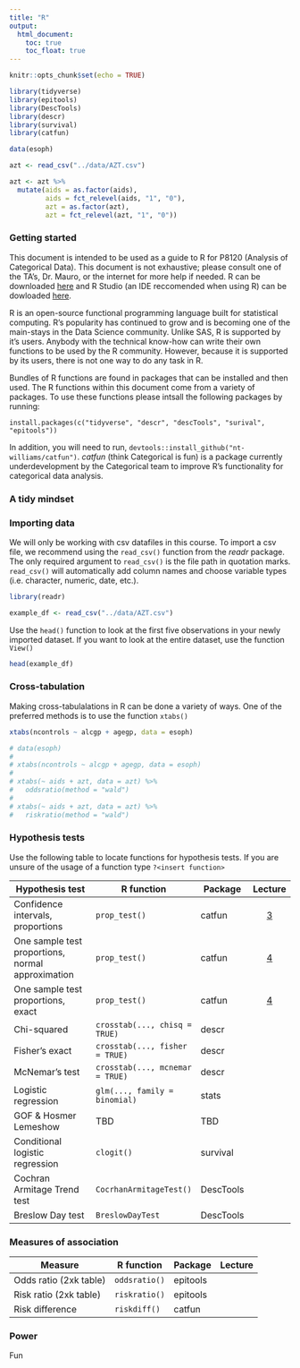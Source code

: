 ```yaml
---
title: "R"
output:
  html_document: 
    toc: true
    toc_float: true
---
```


```r
knitr::opts_chunk$set(echo = TRUE)

library(tidyverse)
library(epitools)
library(DescTools)
library(descr)
library(survival)
library(catfun)

data(esoph)

azt <- read_csv("../data/AZT.csv")

azt <- azt %>% 
  mutate(aids = as.factor(aids), 
         aids = fct_relevel(aids, "1", "0"), 
         azt = as.factor(azt), 
         azt = fct_relevel(azt, "1", "0"))
```

### Getting started

This document is intended to be used as a guide to R for P8120 (Analysis of Categorical Data). This document is not exhaustive; please consult one of the TA’s, Dr. Mauro, or the internet for more help if needed. R can be downloaded [here](https://www.r-project.org/) and R Studio (an IDE reccomended when using R) can be dowloaded [here](https://www.rstudio.com/products/rstudio/download/).

R is an open-source functional programming language built for statistical computing. R's popularity has continued to grow and is becoming one of the main-stays in the Data Science community. Unlike SAS, R is supported by it's users. Anybody with the technical know-how can write their own functions to be used by the R community. However, because it is supported by its users, there is not one way to do any task in R. 

Bundles of R functions are found in packages that can be installed and then used. The R functions within this document come from a variety of packages. To use these functions please intsall the following packages by running: 

`install.packages(c("tidyverse", "descr", "descTools", "surival", "epitools"))` 

In addition, you will need to run, `devtools::install_github("nt-williams/catfun")`. *catfun* (think Categorical is fun) is a package currently underdevelopment by the Categorical team to improve R's functionality for categorical data analysis.

### A tidy mindset

### Importing data

We will only be working with csv datafiles in this course. To import a csv file, we recommend using the `read_csv()` function from the *readr* package. The only required argument to `read_csv()` is the file path in quotation marks. `read_csv()` will automatically add column names and choose variable types (i.e. character, numeric, date, etc.). 

```r
library(readr)

example_df <- read_csv("../data/AZT.csv")
```

Use the `head()` function to look at the first five observations in your newly imported dataset. If you want to look at the entire dataset, use the function `View()`

```r
head(example_df)
```


### Cross-tabulation

Making cross-tabulalations in R can be done a variety of ways. One of the preferred methods is to use the function `xtabs()`

```r
xtabs(ncontrols ~ alcgp + agegp, data = esoph)
```


```r
# data(esoph)
# 
# xtabs(ncontrols ~ alcgp + agegp, data = esoph)
# 
# xtabs(~ aids + azt, data = azt) %>% 
#   oddsratio(method = "wald") 
# 
# xtabs(~ aids + azt, data = azt) %>% 
#   riskratio(method = "wald")
```


### Hypothesis tests

Use the following table to locate functions for hypothesis tests. If you are unsure of the usage of a function type `?<insert function>`

|Hypothesis test                     | R function                     | Package          |Lecture    |
|------------------------------------|--------------------------------|------------------|:-----------:|
|Confidence intervals, proportions   | `prop_test()`                    | catfun        |[3](ci_single_proportion.html) |
|One sample test proportions, normal approximation  |`prop_test()`| catfun            |[4](hypothesis_single_prop.html)|
|One sample test proportions, exact   | `prop_test()`            | catfun           |[4](hypothesis_single_prop.html)|
|Chi-squared                         | `crosstab(..., chisq = TRUE)` | descr             |           |
|Fisher's exact                      | `crosstab(..., fisher = TRUE)`| descr             |           |
|McNemar's test                      | `crosstab(..., mcnemar = TRUE)`   | descr         |           |
|Logistic regression                 | `glm(..., family = binomial)`  | stats            |           |
|GOF & Hosmer Lemeshow               | TBD                            | TBD              |           |
|Conditional logistic regression     | `clogit()`                     | survival         |           |
|Cochran Armitage Trend test         | `CocrhanArmitageTest()`        | DescTools        |           |
|Breslow Day test                    | `BreslowDayTest`               | DescTools        |           |

### Measures of association

| Measure               | R function         | Package  |Lecture  |
|-----------------------|--------------------|----------|---------|
|Odds ratio (2xk table) | `oddsratio()`      | epitools |         |
|Risk ratio (2xk table) | `riskratio()`      | epitools |         |
|Risk difference        | `riskdiff()`       | catfun   |         |
         
### Power

Fun

